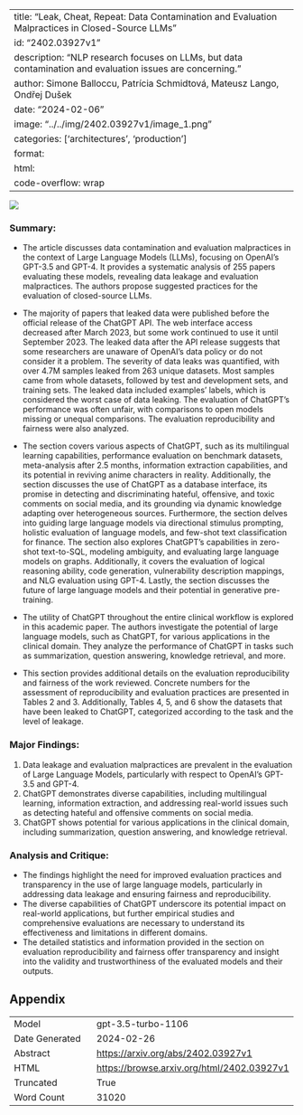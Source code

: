 
---
title: "Leak, Cheat, Repeat: Data Contamination and Evaluation Malpractices in Closed-Source LLMs"
id: "2402.03927v1"
description: "NLP research focuses on LLMs, but data contamination and evaluation issues are concerning."
author: Simone Balloccu, Patrícia Schmidtová, Mateusz Lango, Ondřej Dušek
date: "2024-02-06"
image: "../../img/2402.03927v1/image_1.png"
categories: ['architectures', 'production']
format:
  html:
    code-overflow: wrap
---

![](../../img/2402.03927v1/image_1.png)

### Summary:
- The article discusses data contamination and evaluation malpractices in the context of Large Language Models (LLMs), focusing on OpenAI's GPT-3.5 and GPT-4. It provides a systematic analysis of 255 papers evaluating these models, revealing data leakage and evaluation malpractices. The authors propose suggested practices for the evaluation of closed-source LLMs.

- The majority of papers that leaked data were published before the official release of the ChatGPT API. The web interface access decreased after March 2023, but some work continued to use it until September 2023. The leaked data after the API release suggests that some researchers are unaware of OpenAI's data policy or do not consider it a problem. The severity of data leaks was quantified, with over 4.7M samples leaked from 263 unique datasets. Most samples came from whole datasets, followed by test and development sets, and training sets. The leaked data included examples' labels, which is considered the worst case of data leaking. The evaluation of ChatGPT's performance was often unfair, with comparisons to open models missing or unequal comparisons. The evaluation reproducibility and fairness were also analyzed.

- The section covers various aspects of ChatGPT, such as its multilingual learning capabilities, performance evaluation on benchmark datasets, meta-analysis after 2.5 months, information extraction capabilities, and its potential in reviving anime characters in reality. Additionally, the section discusses the use of ChatGPT as a database interface, its promise in detecting and discriminating hateful, offensive, and toxic comments on social media, and its grounding via dynamic knowledge adapting over heterogeneous sources. Furthermore, the section delves into guiding large language models via directional stimulus prompting, holistic evaluation of language models, and few-shot text classification for finance. The section also explores ChatGPT's capabilities in zero-shot text-to-SQL, modeling ambiguity, and evaluating large language models on graphs. Additionally, it covers the evaluation of logical reasoning ability, code generation, vulnerability description mappings, and NLG evaluation using GPT-4. Lastly, the section discusses the future of large language models and their potential in generative pre-training.

- The utility of ChatGPT throughout the entire clinical workflow is explored in this academic paper. The authors investigate the potential of large language models, such as ChatGPT, for various applications in the clinical domain. They analyze the performance of ChatGPT in tasks such as summarization, question answering, knowledge retrieval, and more.

- This section provides additional details on the evaluation reproducibility and fairness of the work reviewed. Concrete numbers for the assessment of reproducibility and evaluation practices are presented in Tables 2 and 3. Additionally, Tables 4, 5, and 6 show the datasets that have been leaked to ChatGPT, categorized according to the task and the level of leakage.

### Major Findings:
1. Data leakage and evaluation malpractices are prevalent in the evaluation of Large Language Models, particularly with respect to OpenAI's GPT-3.5 and GPT-4.
2. ChatGPT demonstrates diverse capabilities, including multilingual learning, information extraction, and addressing real-world issues such as detecting hateful and offensive comments on social media.
3. ChatGPT shows potential for various applications in the clinical domain, including summarization, question answering, and knowledge retrieval.

### Analysis and Critique:
- The findings highlight the need for improved evaluation practices and transparency in the use of large language models, particularly in addressing data leakage and ensuring fairness and reproducibility.
- The diverse capabilities of ChatGPT underscore its potential impact on real-world applications, but further empirical studies and comprehensive evaluations are necessary to understand its effectiveness and limitations in different domains.
- The detailed statistics and information provided in the section on evaluation reproducibility and fairness offer transparency and insight into the validity and trustworthiness of the evaluated models and their outputs.

## Appendix

|          |          |
|----------|----------|
| Model     | gpt-3.5-turbo-1106       |
| Date Generated     | 2024-02-26       |
| Abstract | [https://arxiv.org/abs/2402.03927v1](https://arxiv.org/abs/2402.03927v1)        |
| HTML     | [https://browse.arxiv.org/html/2402.03927v1](https://browse.arxiv.org/html/2402.03927v1)       |
| Truncated       | True       |
| Word Count       | 31020       |